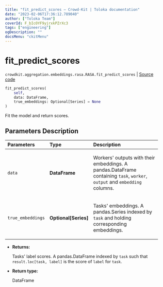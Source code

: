 ```yaml
---
title: "fit_predict_scores — Crowd-Kit | Toloka documentation"
date: "2023-02-06T17:36:12.789040"
author: ["Toloka Team"]
coverId: F_bIcOYF9yjrxkPZrXc3
tags: ["engineering"]
ogDescription: ""
docsMenu: "ckitMenu"
---
```


# fit_predict_scores
`crowdkit.aggregation.embeddings.rasa.RASA.fit_predict_scores` | [Source code](https://github.com/Toloka/crowd-kit/blob/v1.2.0/crowdkit/aggregation/embeddings/rasa.py#L147)

```python
fit_predict_scores(
    self,
    data: DataFrame,
    true_embeddings: Optional[Series] = None
)
```

Fit the model and return scores.

## Parameters Description

| Parameters | Type | Description |
| :----------| :----| :-----------|
`data`|**DataFrame**|<p>Workers&#x27; outputs with their embeddings. A pandas.DataFrame containing `task`, `worker`, `output` and `embedding` columns.</p>
`true_embeddings`|**Optional\[Series\]**|<p>Tasks&#x27; embeddings. A pandas.Series indexed by `task` and holding corresponding embeddings.</p>

* **Returns:**

  Tasks' label scores.
A pandas.DataFrame indexed by `task` such that `result.loc[task, label]`
is the score of `label` for `task`.

* **Return type:**

  DataFrame